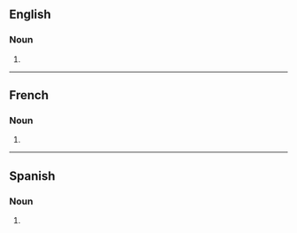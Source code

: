 ==English==

===Noun===
{{head|en|noun plural form}}

# {{plural of|bulldozer|lang=en}}

----

==French==

===Noun===
{{head|fr|noun plural form|g=m}}

# {{plural of|bulldozer|lang=fr}}

----

==Spanish==

===Noun===
{{head|es|noun form}}

# {{plural of|bulldozer|lang=es}}